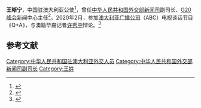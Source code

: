 '''王晰宁'''，中国驻澳大利亚公使<ref>{{cite web |title=中国驻澳公使王晰宁：夫妻失和伤一家庭，两国失和伤及百万 |url=https://www.guancha.cn/internation/2020_08_26_562910.shtml |website=观察者网}}</ref>，曾任[[中华人民共和国外交部新闻司|中华人民共和国外交部新闻司]]副司长、[[G20峰会|G20峰会]]新闻中心主任<ref>{{cite web |title=王晰宁：G20杭州峰会新闻中心布置上有很多中国元素 |url=http://world.people.com.cn/n1/2016/0901/c1002-28684201.html |website=人民网 |access-date=2021-04-10 |archive-date=2016-09-02 |archive-url=https://web.archive.org/web/20160902135239/http://world.people.com.cn/n1/2016/0901/c1002-28684201.html |dead-url=no }}</ref>。2020年2月，参加[[澳大利亚广播公司|澳大利亚广播公司]]（ABC）电视谈话节目《Q+A》，与澳籍华裔记者[[许秀中|许秀中]]辩论。<ref>{{cite web |author1=Paul Johnson |title=ABC“Q+A”节目刀光剑影 王晰宁被逼问多个敏感问题 |url=https://www.abc.net.au/chinese/2020-02-25/wang-xining-china-accusations-denials-and-racism-on-q+a/11998276 |website=ABC NEWS |access-date=2021-04-03 |archive-date=2021-04-16 |archive-url=https://web.archive.org/web/20210416024640/https://www.abc.net.au/chinese/2020-02-25/wang-xining-china-accusations-denials-and-racism-on-q+a/11998276 |dead-url=no }}</ref>

==参考文献==
{{reflist}}

{{中华人民共和国官员小作品}}
[[Category:中华人民共和国驻澳大利亚外交人员|Category:中华人民共和国驻澳大利亚外交人员]]
[[Category:中华人民共和国外交部新闻司副司长|Category:中华人民共和国外交部新闻司副司长]]
[[Category:王姓|Category:王姓]]